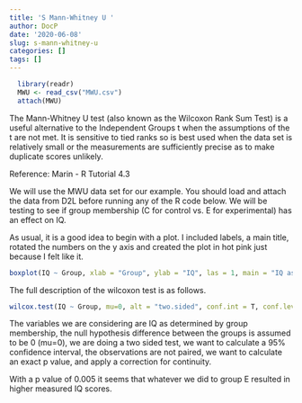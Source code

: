 ```yaml
---
title: 'S Mann-Whitney U '
author: DocP
date: '2020-06-08'
slug: s-mann-whitney-u
categories: []
tags: []
---
```

```r
  library(readr)
  MWU <- read_csv("MWU.csv")
  attach(MWU)
  ```
  
  The Mann-Whitney U test (also known as the Wilcoxon Rank Sum Test) is a useful alternative to the Independent Groups t when the assumptions of the t are not met. It is sensitive to tied ranks so is best used when the data set is relatively small or the measurements are sufficiently precise as to make duplicate scores unlikely.

Reference: Marin - R Tutorial 4.3


We will use the MWU data set for our example. You should load and attach the data from D2L before running any of the R code below. We will be testing to see if group membership (C for control vs. E for experimental) has an effect on IQ.

As usual, it is a good idea to begin with a plot. I included labels, a main title, rotated the numbers on the y axis and created the plot in hot pink just because I felt like it. 

```r
boxplot(IQ ~ Group, xlab = "Group", ylab = "IQ", las = 1, main = "IQ as a function of Group", col = "hotpink")
```

The full description of the wilcoxon test is as follows.

```r
wilcox.test(IQ ~ Group, mu=0, alt = "two.sided", conf.int = T, conf.level = 0.95, paired = F, exact = T, correct = T)
```


The variables we are considering are IQ as determined by group membership, the null hypothesis difference between the groups is assumed to be 0 (mu=0), we are doing a two sided test, we want to calculate a 95% confidence interval, the observations are not paired, we want to calculate an exact p value, and apply a correction for continuity.

With a p value of 0.005 it seems that whatever we did to group E resulted in higher measured IQ scores.